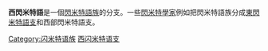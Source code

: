 {{Unreferenced|time=2022-01-30T12:50:06+00:00}}
{{Infobox language family
|name   = 西閃米特語
|region = [[中東|中東]] 和 [[東非|東非]]
|familycolor = 亞非語系
|fam1=[[亚非语系|亚非语系]]
|fam2   = [[閃米特語族|閃米特語族]]
|child1 = [[中閃米特語支|中閃米特語支]]
|child2 = [[南閃米特語支|南閃米特語支]]
}}
'''西閃米特語'''是一個[[閃米特語族|閃米特語族]]的分支。一些[[閃米特學|閃米特學家]]例如{{link-en|羅伯特·赫特佐恩|Robert Hetzron}}把閃米特語族分成[[東閃米特語支|東閃米特語支]]和西部閃米特語支。

{{語言小作品}}

[[Category:闪米特语族|Category:闪米特语族]]
[[Category:西闪米特语支|]]